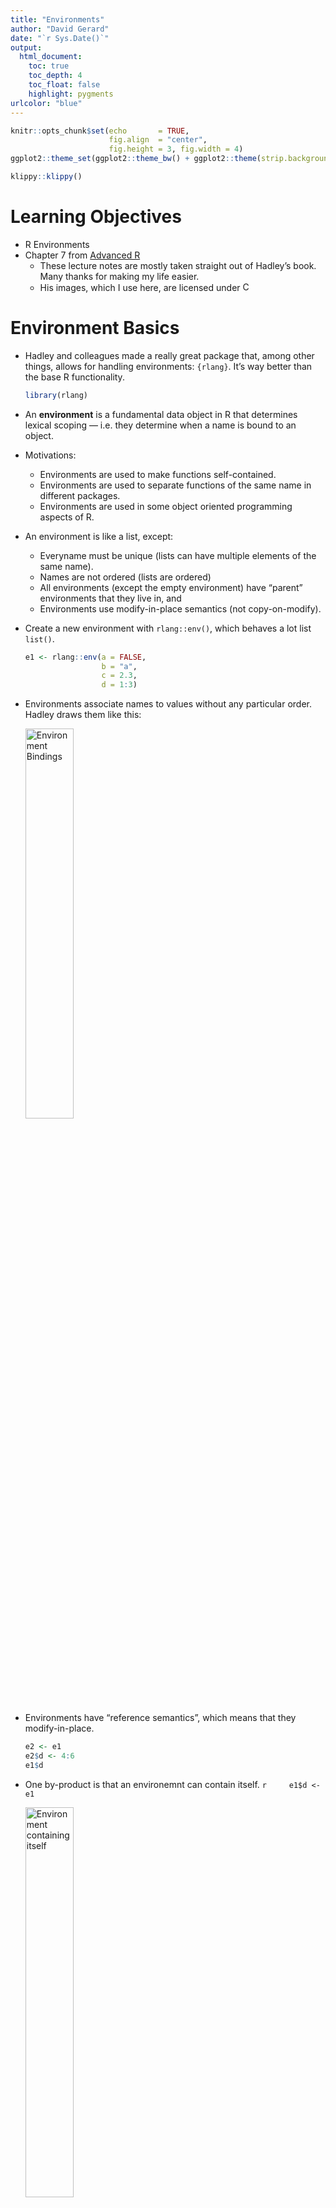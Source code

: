 ```yaml
---
title: "Environments"
author: "David Gerard"
date: "`r Sys.Date()`"
output:  
  html_document:
    toc: true
    toc_depth: 4
    toc_float: false
    highlight: pygments
urlcolor: "blue"
---
```


```r
knitr::opts_chunk$set(echo       = TRUE, 
                      fig.align  = "center",
                      fig.height = 3, fig.width = 4)
ggplot2::theme_set(ggplot2::theme_bw() + ggplot2::theme(strip.background = ggplot2::element_rect(fill = "white")))
```

```r
klippy::klippy()
```

# Learning Objectives

- R Environments
- Chapter 7 from [Advanced R](https://adv-r.hadley.nz/)
    - These lecture notes are mostly taken straight out of Hadley's book. Many thanks for making my life easier.
    - His images, which I use here, are licensed under <a rel="license" href="http://creativecommons.org/licenses/by-nc-sa/4.0/"><img alt="Creative Commons License" style="border-width:0" height="15" src="https://i.creativecommons.org/l/by-nc-sa/4.0/88x31.png"/></a>

# Environment Basics

- Hadley and colleagues made a really great package that, among other things, allows for handling environments: `{rlang}`. It's way better than the base R functionality.

    ```r
    library(rlang)
    ```

- An **environment** is a fundamental data object in R that determines lexical scoping --- i.e. they determine when a name is bound to an object.

- Motivations:
    - Environments are used to make functions self-contained.
    - Environments are used to separate functions of the same name in different packages.
    - Environments are used in some object oriented programming aspects of R.

- An environment is like a list, except:
    - Everyname must be unique (lists can have multiple elements of the same name).
    - Names are not ordered (lists are ordered)
    - All environments (except the empty environment) have "parent" environments that they live in, and
    - Environments use modify-in-place semantics (not copy-on-modify).
    
- Create a new environment with `rlang::env()`, which behaves a lot list `list()`.

    ```r
    e1 <- rlang::env(a = FALSE,
                     b = "a",
                     c = 2.3,
                     d = 1:3)
    ```

- Environments associate names to values without any particular order. Hadley draws them like this:

    <img src="./04_figs_env/bindings.png" alt="Environment Bindings" width="40%"/>
    
- Environments have "reference semantics", which means that they modify-in-place.

    ```r
    e2 <- e1
    e2$d <- 4:6
    e1$d
    ```

- One by-product is that an environemnt can contain itself.
    ```r
    e1$d <- e1
    ```

    <img src="./04_figs_env/loop.png" alt="Environment containing itself" width="40%"/>

- Printing an environment just shows its address
    ```r
    e1
    ```

- To print the objects of an environment, use `rlang::env_print()`.

    ```r
    rlang::env_print(e1)
    ```

- Use `rlang::env_names()` to get a character vector with names.

    ```r
    rlang::env_names(e1)
    ```

- The current environment is the environment in which the code is currently being executed (where R looks for names). Use `rlang::current_env()` to get the current environment.

    ```r
    ce <- rlang::current_env()
    typeof(ce)
    ```

- The global environment is the environment where you interactively use R. You can access it with `rlang::global_env()`

    ```r
    gl <- rlang::global_env()
    typeof(gl)
    env_print(gl)
    ```
    
- We can see that the current environment is the global environment with `identical()`

    ```r
    identical(gl, ce)
    ```

- You should not use `==`. This is since `==` is expecting to be used on a vector, and an environment is not a vector.

# Parents

- Every environment has a **parent**. If a name is not found in the current environment then it is searched for in the parent. This is how lexical scoping operates in R.

- `rlang::env()` actually creates a **child** environment. You can either supply the parent or it assumes the parent is the current environment.

    ```r
    e2a <- env(d = 4, e = 5)
    e2b <- env(e2a, a = 1, b = 2, c = 3)
    ```

    <img src="./04_figs_env/parents.png" alt="parent environments" width="40%"/>
    
- In the above diagram, the pale blue dot represents a pointer to the parent. The left box is the child and the right box is the parent.

- `rlang::env_parent()` gives you the parent.
    ```r
    env_parent(e2b)
    e2a
    env_parent(e2a)
    ```
    
- Every environment has as an ancestor the empty environment, which has no parent. You can access it with `rlang::empty_env()`
    ```r
    em <- empty_env()
    rlang::env_print(em)
    rlang::env_parents(em)
    ```
    
- We can make children of the empty environment with
    ```r
    e2c <- env(empty_env(), d = 4, e = 5)
    e2d <- env(e2c, a = 1, b = 2, c = 3)
    ```

    <img src="./04_figs_env/parents-empty.png" alt="parent environment is now empty" width="40%"/>

- Your global environment has the empty environment as the progentor.
    ```r
    rlang::env_parents(rlang::global_env())
    ```
    
- The ancestors of the global environment are all of the attached packages that ultimately terminate in the empty environment. So `env_parents()` will stop at the global environment by default.

```r
et <- rlang::env(x = 1:3)
rlang::env_parents(et)
rlang::env_parents(et, last = rlang::empty_env())
```

# Super Assignmennt `<<-`

- Regular assignment `<-` creates a variable in the current environment.

- Super assignment `<<-` modifies an existing variable found in the parent environment. If no such variable exists, it creates one in the global environment.

    ```r
    x <- 0
    f <- function() {
      x <<- 1
    }
    f()
    x
    ```
    
- Most of the time, it is not a good idea to use super assignment. Global variables are vary dangerous. We'll talk about one good application of them in Chapter 10.

- Get and set values from an environment the same way as from a list.

    ```r
    e3 <- env(x = 1, y = 2)
    e3$x
    e3[["x"]]
    ```

- Because environments are unordered, integer subsetting does not work
    ```r
    e3[[1]]
    ```

- Because environments are not vectors, you cannot use sing brackets `[]`, so you cannot get more than one element.
    ```r
    e3["x"]
    e3[c("x", "y")]
    ```

- You get `NULL` if a variable is not in an environment, just like a list:
    ```r
    e3$z
    ```

- Test if an environment has a binding with `rlang::env_has()`
    ```r
    rlang::env_has(e3, "x")
    rlang::env_has(e3, "z")
    ```
    
    
- Unlike a list, you do not remove elements by assigning them to `NULL`, because the name refers to `NULL`.

    ```r
    e3$a <- 10
    e3$a <- NULL
    e3$a
    rlang::env_has(e3, "a")
    ```
    
- Use `rlang::env_unbind()` to remove an object.

    ```r
    rlang::env_unbind(e3, "a")
    rlang::env_has(e3, "a")
    ```




# Example Application

- `stats::numericDeriv()` numerically evaluates the gradient of an expression at some value. It assumes that the evaluation occurs within some environment you provide.

- Let's calculate the gradient of $x^y$ evaluated at $x = 3$.
    ```r
    myenv <- rlang::env(x = 3, y = 2)
    numericDeriv(expr = rlang::expr(x ^ y), theta = "x", rho = myenv)
    ```

- From calculus, we know that the derivative of $x^2$ is $2x$, and so the gradient evaluated at $x = 3$ should be $2\times 3 = 6$.

- `rlang::expr()` is discussed in Chapter 19. Basically, it captures an expression without evaluating it. This is called "quoting". We can then evaluate that expression with `eval()`. 
    ```r
    rlang::expr(x^2) 
    rlang::expr(x^2) |> eval(envir = myenv)
    rlang::expr(sum(c(1, 2, 3)))
    rlang::expr(sum(c(1, 2, 3))) |> eval(envir = rlang::global_env())
    ```

# New Functions

- `rlang::env()`: Create a new child environment.
- `rlang::env_print()`: Print an environment's bindings.
- `rlang::env_names()`: Print names in an environment.
- `rlang::env_parent()`: Print the parent of an environment.
- `rlang::env_has()`: Test if an environment has a binding.
- `rlang::current_env()`: Access current environment.
- `rlang::env_bind()`: Add objects to an environment.
- `rlang::env_unbind()`: Remove objects from an environment.
- `rlang::global_env()`: Access global environment.
- `rlang::empty_env()`: Access the empty environment.
- `identical()`: Check if two objects are exactly equal.
